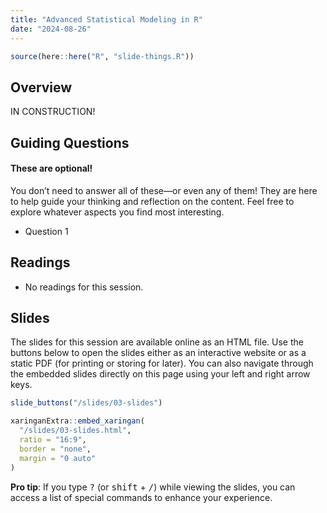 ```yaml
---
title: "Advanced Statistical Modeling in R"
date: "2024-08-26"
---
```


```r
source(here::here("R", "slide-things.R"))
```

## Overview

IN CONSTRUCTION!


## Guiding Questions

::: {.callout-warning}

#### These are optional!

You don't need to answer all of these—or even any of them! They are here to help guide your thinking and reflection on the content. Feel free to explore whatever aspects you find most interesting.
:::

- Question 1

## Readings

- No readings for this session.

## Slides

The slides for this session are available online as an HTML file. Use the buttons below to open the slides either as an interactive website or as a static PDF (for printing or storing for later). You can also navigate through the embedded slides directly on this page using your left and right arrow keys.

```r
slide_buttons("/slides/03-slides")

xaringanExtra::embed_xaringan(
  "/slides/03-slides.html",
  ratio = "16:9",
  border = "none",
  margin = "0 auto"
)
```

:::{.callout-tip}
**Pro tip**: If you type <kbd>?</kbd> (or <kbd>shift</kbd> + <kbd>/</kbd>) while viewing the slides, you can access a list of special commands to enhance your experience.
:::

